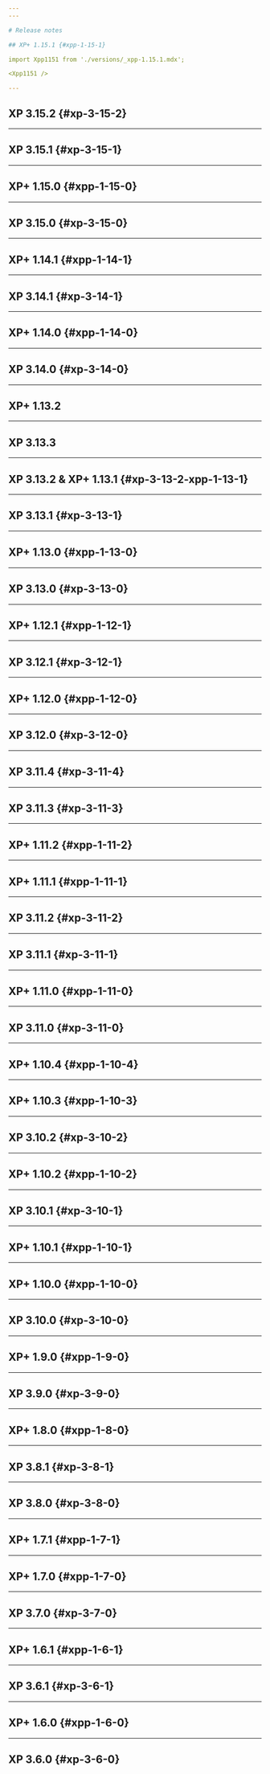 ```yaml
---
---

# Release notes

## XP+ 1.15.1 {#xpp-1-15-1}

import Xpp1151 from './versions/_xpp-1.15.1.mdx';

<Xpp1151 />

---
```


## XP 3.15.2 {#xp-3-15-2}


<Xp3152 />

---

## XP 3.15.1 {#xp-3-15-1}


<Xp3151 />

---

## XP+ 1.15.0 {#xpp-1-15-0}


<XpPlus1150 />

---

## XP 3.15.0 {#xp-3-15-0}


<Xp3150 />

---

## XP+ 1.14.1 {#xpp-1-14-1}


<XpPlus1141 />

---

## XP 3.14.1 {#xp-3-14-1}


<Xp3141 />

---

## XP+ 1.14.0 {#xpp-1-14-0}


<XpPlus1140 />

---

## XP 3.14.0 {#xp-3-14-0}


<Xp3140 />

---

## XP+ 1.13.2


<Xp1132 />

---

## XP 3.13.3


<Xp3133 />

---

## XP 3.13.2 & XP+ 1.13.1 {#xp-3-13-2-xpp-1-13-1}


<Xp3132Xpp1131 />

---

## XP 3.13.1 {#xp-3-13-1}


<Xp3131 />

---

## XP+ 1.13.0 {#xpp-1-13-0}


<XpPlus1130 />

---

## XP 3.13.0 {#xp-3-13-0}


<Xp3130 />

---

## XP+ 1.12.1 {#xpp-1-12-1}


<XpPlus3121 />

---

## XP 3.12.1 {#xp-3-12-1}


<Xp3121 />

---

## XP+ 1.12.0 {#xpp-1-12-0}


<XpPlus3120 />

---

## XP 3.12.0 {#xp-3-12-0}


<Xp3120 />

---

## XP 3.11.4 {#xp-3-11-4}


<Xp3114 />

---

## XP 3.11.3 {#xp-3-11-3}


<Xp3113 />

---

## XP+ 1.11.2 {#xpp-1-11-2}


<XpPlus1112 />

---

## XP+ 1.11.1 {#xpp-1-11-1}


<XpPlus1111 />

---

## XP 3.11.2 {#xp-3-11-2}


<Xp3112 />

---

## XP 3.11.1 {#xp-3-11-1}


<Xp3111 />

---

## XP+ 1.11.0 {#xpp-1-11-0}


<XpPlus1110 />

---

## XP 3.11.0 {#xp-3-11-0}


<Xp3110 />

---

## XP+ 1.10.4 {#xpp-1-10-4}


<XpPlus1104 />

---

## XP+ 1.10.3 {#xpp-1-10-3}


<XpPlus1103 />

---

## XP 3.10.2 {#xp-3-10-2}


<Xp3102 />

---

## XP+ 1.10.2 {#xpp-1-10-2}


<XpPlus1102 />

---

## XP 3.10.1 {#xp-3-10-1}


<Xp3101 />

---

## XP+ 1.10.1 {#xpp-1-10-1}


<XpPlus1101 />

---

## XP+ 1.10.0 {#xpp-1-10-0}


<XpPlus1100 />

---

## XP 3.10.0 {#xp-3-10-0}


<Xp3100 />

---

## XP+ 1.9.0 {#xpp-1-9-0}


<XpPlus190 />

---

## XP 3.9.0 {#xp-3-9-0}


<Xp390 />

---

## XP+ 1.8.0 {#xpp-1-8-0}


<XpPlus180 />

---

## XP 3.8.1 {#xp-3-8-1}


<Xp381 />

---

## XP 3.8.0 {#xp-3-8-0}


<Xp380 />

---

## XP+ 1.7.1 {#xpp-1-7-1}


<XpPlus171 />

---

## XP+ 1.7.0 {#xpp-1-7-0}


<XpPlus170 />

---

## XP 3.7.0 {#xp-3-7-0}


<Xp370 />

---

## XP+ 1.6.1 {#xpp-1-6-1}


<XpPlus161 />

---

## XP 3.6.1 {#xp-3-6-1}


<Xp361 />

---

## XP+ 1.6.0 {#xpp-1-6-0}


<XpPlus160 />

---

## XP 3.6.0 {#xp-3-6-0}


<Xp360 />
